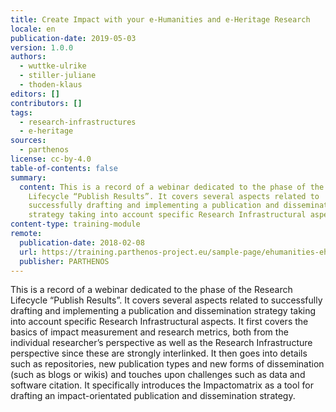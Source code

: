 ```yaml
---
title: Create Impact with your e-Humanities and e-Heritage Research
locale: en
publication-date: 2019-05-03
version: 1.0.0
authors:
  - wuttke-ulrike
  - stiller-juliane
  - thoden-klaus
editors: []
contributors: []
tags:
  - research-infrastructures
  - e-heritage
sources:
  - parthenos
license: cc-by-4.0
table-of-contents: false
summary:
  content: This is a record of a webinar dedicated to the phase of the Research
    Lifecycle “Publish Results”. It covers several aspects related to
    successfully drafting and implementing a publication and dissemination
    strategy taking into account specific Research Infrastructural aspects.
content-type: training-module
remote:
  publication-date: 2018-02-08
  url: https://training.parthenos-project.eu/sample-page/ehumanities-eheritage-webinar-series/webinar-impact/
  publisher: PARTHENOS
---
```

This is a record of a webinar dedicated to the phase of the Research Lifecycle “Publish Results”. It covers several aspects related to successfully drafting and implementing a publication and dissemination strategy taking into account specific Research Infrastructural aspects. It first covers the basics of impact measurement and research metrics, both from the individual researcher’s perspective as well as the Research Infrastructure perspective since these are strongly interlinked. It then goes into details such as repositories, new publication types and new forms of dissemination (such as blogs or wikis) and touches upon challenges such as data and software citation. It specifically introduces the Impactomatrix as a tool for drafting an impact-orientated publication and dissemination strategy.

<ExternalResource title="Interested in learning more?" subtitle="Check out Create Impact with your e-Humanities and e-Heritage Research on PARTHENOS" url="https://training.parthenos-project.eu/sample-page/ehumanities-eheritage-webinar-series/webinar-impact/" />
